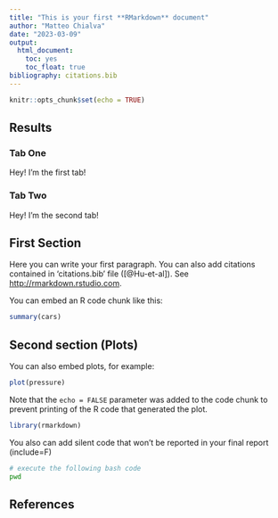 ```yaml
---
title: "This is your first **RMarkdown** document"
author: "Matteo Chialva"
date: "2023-03-09"
output:
  html_document: 
    toc: yes
    toc_float: true
bibliography: citations.bib
---
```


```r
knitr::opts_chunk$set(echo = TRUE)
```

## Results {.tabset}

### Tab One
Hey! I'm the first tab!

### Tab Two
Hey! I'm the second tab!

## {-}

## First Section

Here you can write your first paragraph. You can also add citations contained in 'citations.bib' file ([@Hu-et-al]). See <http://rmarkdown.rstudio.com>.

You can embed an R code chunk like this:

```r
summary(cars)
```

## Second section (Plots)

You can also embed plots, for example:

```r
plot(pressure)
```

Note that the `echo = FALSE` parameter was added to the code chunk to prevent printing of the R code that generated the plot.

```r
library(rmarkdown)
```
You also can add silent code that won't be reported in your final report (include=F)

```bash
# execute the following bash code
pwd
```

## References